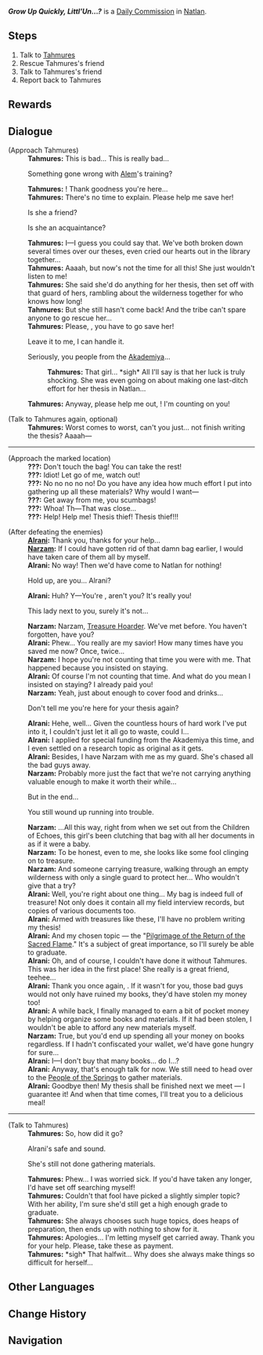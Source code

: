 {{Quest Infobox
|id            = 25031
|type          = Commission
|image         = <!--Commission {{subst:#titleparts:{{subst:PAGENAME}}}}.png-->
|startLocation = {{LL|"Children of Echoes"|,}} [[Natlan]]
|region        = Natlan
|area          = Tequemecan Valley
|subarea       = "Children of Echoes"
|requirement   = <!--Any quest that needs to be completed first-->
|prev          = Grow Up Quickly, Littl'Un
|prev2         = The Path of Papers
|rewards       = 
|otherRewards  = * AR-Dependent Rewards
|characters    = Alrani; Narzam; Tahmures; Traveler
|npc           = Alem
}}
'''''Grow Up Quickly, Littl'Un...?''''' is a [[Daily Commission]] in {{LL|"Children of Echoes"|,}} [[Natlan]].

==Steps==
# Talk to [[Tahmures]]
# Rescue Tahmures's friend{{Enemy List|Flowing Blade Grease-Saw;Flowing Blade Skirmisher;Koholasaurus Warrior: Reefsplitter}}
# Talk to Tahmures's friend
# Report back to Tahmures

==Rewards==
{{Commission Rewards|full}}

==Dialogue==
{{Quest Description|At the [[Children of Echoes]]' tribal settlement, the archaeologist Tahmures seems extremely anxious about something...}}
{{Dialogue Start}}
;(Approach Tahmures)
:'''Tahmures:''' This is bad... This is really bad...
:{{DIcon}} Something gone wrong with [[Alem]]'s training?
:'''Tahmures:''' {{Traveler}}! Thank goodness you're here...
:'''Tahmures:''' There's no time to explain. Please help me save her!
:{{DIcon}} Is she a friend?
:{{DIcon}} Is she an acquaintance?
:'''Tahmures:''' I&mdash;I guess you could say that. We've both broken down several times over our theses, even cried our hearts out in the library together...
:'''Tahmures:''' Aaaah, but now's not the time for all this! She just wouldn't listen to me!
:'''Tahmures:''' She said she'd do anything for her thesis, then set off with that guard of hers, rambling about the wilderness together for who knows how long!
:'''Tahmures:''' But she still hasn't come back! And the tribe can't spare anyone to go rescue her...
:'''Tahmures:''' Please, {{Traveler}}, you have to go save her!
:{{DIcon}} Leave it to me, I can handle it.
:{{DIcon}} Seriously, you people from the [[Akademiya]]...
::'''Tahmures:''' That girl... *sigh* All I'll say is that her luck is truly shocking. She was even going on about making one last-ditch effort for her thesis in Natlan...
:'''Tahmures:''' Anyway, please help me out, {{Traveler}}! I'm counting on you!

;(Talk to Tahmures again, optional)
:'''Tahmures:''' Worst comes to worst, can't you just... not finish writing the thesis? Aaaah&mdash;
----
;(Approach the marked location)
:'''???:''' Don't touch the bag! You can take the rest!
:'''???:''' Idiot! Let go of me, watch out!
:'''???:''' No no no no no! Do you have any idea how much effort I put into gathering up all these materials? Why would I want&mdash;
:'''???:''' Get away from me, you scumbags!
:'''???:''' Whoa! Th&mdash;That was close...
:'''???:''' Help! Help me! Thesis thief! Thesis thief!!!

;(After defeating the enemies)
:'''[[Alrani]]:''' Thank you, thanks for your help...
:'''[[Narzam]]:''' If I could have gotten rid of that damn bag earlier, I would have taken care of them all by myself.
:'''Alrani:''' No way! Then we'd have come to Natlan for nothing!
:{{DIcon}} Hold up, are you... Alrani?
:'''Alrani:''' Huh? Y&mdash;You're {{Traveler}}, aren't you? It's really you!
:{{DIcon}} This lady next to you, surely it's not...
:'''Narzam:''' Narzam, [[Treasure Hoarder]]. We've met before. You haven't forgotten, have you?
:'''Alrani:''' Phew... You really are my savior! How many times have you saved me now? Once, twice...
:'''Narzam:''' I hope you're not counting that time you were with me. That happened because you insisted on staying.
:'''Alrani:''' Of course I'm not counting that time. And what do you mean I insisted on staying? I already paid you!
:'''Narzam:''' Yeah, just about enough to cover food and drinks...
:{{DIcon}} Don't tell me you're here for your thesis again?
:'''Alrani:''' Hehe, well... Given the countless hours of hard work I've put into it, I couldn't just let it all go to waste, could I...
:'''Alrani:''' I applied for special funding from the Akademiya this time, and I even settled on a research topic as original as it gets.
:'''Alrani:''' Besides, I have Narzam with me as my guard. She's chased all the bad guys away.
:'''Narzam:''' Probably more just the fact that we're not carrying anything valuable enough to make it worth their while...
:{{DIcon}} But in the end...
:{{DIcon}} You still wound up running into trouble.
:'''Narzam:''' ...All this way, right from when we set out from the Children of Echoes, this girl's been clutching that bag with all her documents in as if it were a baby.
:'''Narzam:''' To be honest, even to me, she looks like some fool clinging on to treasure.
:'''Narzam:''' And someone carrying treasure, walking through an empty wilderness with only a single guard to protect her... Who wouldn't give that a try?
:'''Alrani:''' Well, you're right about one thing... My bag is indeed full of treasure! Not only does it contain all my field interview records, but copies of various documents too.
:'''Alrani:''' Armed with treasures like these, I'll have no problem writing my thesis!
:'''Alrani:''' And my chosen topic &mdash; the "[[Pilgrimage of the Return of the Sacred Flame]]." It's a subject of great importance, so I'll surely be able to graduate.
:'''Alrani:''' Oh, and of course, I couldn't have done it without Tahmures. This was her idea in the first place! She really is a great friend, teehee...
:'''Alrani:''' Thank you once again, {{Traveler}}. If it wasn't for you, those bad guys would not only have ruined my books, they'd have stolen my money too!
:'''Alrani:''' A while back, I finally managed to earn a bit of pocket money by helping organize some books and materials. If it had been stolen, I wouldn't be able to afford any new materials myself.
:'''Narzam:''' True, but you'd end up spending all your money on books regardless. If I hadn't confiscated your wallet, we'd have gone hungry for sure...
:'''Alrani:''' I&mdash;I don't buy that many books... do I...?
:'''Alrani:''' Anyway, that's enough talk for now. We still need to head over to the [[People of the Springs]] to gather materials.
:'''Alrani:''' Goodbye then! My thesis shall be finished next we meet &mdash; I guarantee it! And when that time comes, I'll treat you to a delicious meal!
----
;(Talk to Tahmures)
:'''Tahmures:''' So, how did it go?
:{{DIcon}} Alrani's safe and sound.
:{{DIcon}} She's still not done gathering materials.
:'''Tahmures:''' Phew... I was worried sick. If you'd have taken any longer, I'd have set off searching myself!
:'''Tahmures:''' Couldn't that fool have picked a slightly simpler topic? With her ability, I'm sure she'd still get a high enough grade to graduate.
:'''Tahmures:''' She always chooses such huge topics, does heaps of preparation, then ends up with nothing to show for it.
:'''Tahmures:''' Apologies... I'm letting myself get carried away. Thank you for your help. Please, take these as payment.
:'''Tahmures:''' *sigh* That halfwit... Why does she always make things so difficult for herself...
{{Dialogue End}}

==Other Languages==
{{Other Languages
|en       = Grow Up Quickly, Littl'Un...?
|zhs      = 小小人儿，快长大…？
|zhs_rm   = 
|zht      = 小小人兒，快長大…？
|zht_rm   = 
|zh_tl    = 
|ja       = はやく大きくなーれ…？
|ja_rm    = Hayaku Ookiku Naare...?
|ja_tl    = Quickly Grow Up...?
|ko       = 꼬마야, 얼른 자라…렴?
|ko_tl    = 
|es       = Crece rápido, ¿pequeña...?
|es_tl    = Grow Rapidly, Little One...?
|fr       = Grandis vite, mon p'tit...?
|fr_tl    = Grow Up Quickly, My Littl'Un...?
|ru       = Пора взрослеть?..
|ru_tl    = 
|th       = เจ้าตัวเล็กเอ๋ย รีบเติบโตซะนะ...?
|th_rm    = 
|th_tl    = 
|vi       = Con Người Nhỏ Bé, Mau Lớn Lên...?
|vi_tl    = 
|de       = Kleine, werd schnell erwachsen ...?
|de_tl    = Little One, Grow Up Fast ...?
|id       = Cepatlah Tumbuh Besar ... Nak?
|id_tl    = Grow Up Quickly ... Little One?
|pt       = Cresça Logo, Pequenina...?
|pt_tl    = 
|tr       = Çabuk Büyü Ufaklık?
|tr_tl    = 
|it       = Cresci bene, piccoletta...?
|it_tl    = 
}}

==Change History==
{{Change History|5.0}}

==Navigation==
{{Commission Navbox|Natlan}}